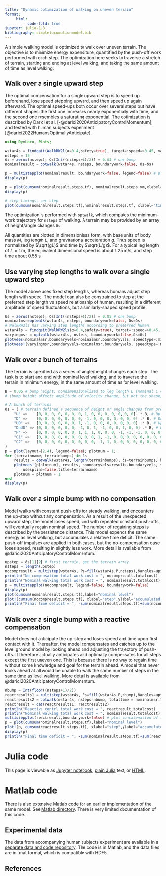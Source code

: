 ```yaml
---
title: "Dynamic optimization of walking on uneven terrain"
format: 
     html:
          code-fold: true
jupyter: julia-1.8
bibliography: simplelocomotionmodel.bib
---
```

A simple walking model is optimized to walk over uneven terrain. The objective is to minimize energy expenditure, quantified by the push-off work performed with each step. The optimization here seeks to traverse a stretch of terrain, starting and ending at level walking, and taking the same amount of time as level walking. 

## Walk over a single upward step 
The optimal compensation for a single upward step is to speed up beforehand, lose speed stepping upward, and then speed up again afterward. The optimal speed-ups both occur over several steps but have different shapes: the first one increases nearly exponentially with time, and the second one resembles a saturating exponential. The optimization is described by Darici et al. [-@darici2020AnticipatoryControlMomentum], and tested with human subjects experiment [@darici2022HumansOptimallyAnticipate].

```julia
using DynLoco, Plots; 

wstar4s = findgait(WalkRW2l(α=0.4,safety=true), target=:speed=>0.45, varying=:P)
nsteps = 15
δs = zeros(nsteps); δs[Int((nsteps+1)/2)] = 0.05 # one bump
nominalresult = optwalk(wstar4s, nsteps, boundarywork=false, δs=δs)

p = multistepplot(nominalresult, boundarywork=false, legend=false) # plot speed, push-off, terrain heights
display(p)

p = plot(cumsum(nominalresult.steps.tf), nominalresult.steps.vm,xlabel="time",ylabel="midstance speed",legend=false)
display(p)

# step timings, per step
plot(cumsum(nominalresult.steps.tf),nominalresult.steps.tf, xlabel="time",ylabel="step time", legend=false)
```
The optimization is performed with `optwalk`, which computes the minimum-work trajectory for `nsteps` of walking. A terrain may be provided by an array of height/angle changes `δs`.

All quantities are plotted in dimensionless form, with base units of body mass $M$, leg length $L$, and gravitational acceleration $g$. Thus speed is normalized by $\sqrt(gL)$ and time by $\sqrt(L/g)$. For a typical leg length of $L = 1\,\mathrm{m}$, the equivalent dimensional speed is about 1.25 m/s, and step time about 0.55 s.  

## Use varying step lengths to walk over a single upward step 
The model above uses fixed step lengths, whereas humans adjust step length with speed. The model can also be constrained to step at the preferred step length vs speed relationship of human, resulting in a different amplitude of speed fluctuations, but a similarly-shaped speed profile. 
```julia
δs = zeros(nsteps); δs[Int((nsteps+1)/2)] = 0.05 # one bump
nominalmsr=optwalk(wstar4s, nsteps, boundarywork=false, δs=δs)
# WalkRW2ls has varying step lengths according to preferred human
wstar4ls = findgait(WalkRW2ls(α=0.4,safety=true), target=:speed=>0.45, varying=:P, cstep=0.35, vmstar=wstar4s.vm)
varyingmsr = optwalk(wstar4ls, nsteps, boundarywork=false,δs=δs)
plotvees(nominalmsr,boundaryvels=nominalmsr.boundaryvels, speedtype=:midstance)
plotvees!(varyingmsr,boundaryvels=nominalmsr.boundaryvels, speedtype=:midstance)
```

## Walk over a bunch of terrains
The terrain is specified as a series of angle/height changes each step. The task is to start and end with nominal level walking, and to traverse the terrain in minimum energy, in the same amount of time as for level walking.
```julia
B = 0.05 # bump height, nondimensionalized to leg length L (nominal L = 1 m)
# (bump height affects amplitude of velocity change, but not the shape)

# A bunch of terrains
δs = ( # terrain defined a sequence of height or angle changes from previous step
    "U" =>    [0, 0, 0, 0, 0, 0, 0, 1, 0, 0, 0, 0, 0, 0, 0] .* B, # Up
    "D" =>    [0, 0, 0, 0, 0, 0, 0, -1, 0, 0, 0, 0, 0, 0, 0] .* B, # Down
    "UD" =>   [0, 0, 0, 0, 0, 0, 1, -1, 0, 0, 0, 0, 0, 0, 0] .* B, # Up-Down
    "DnUD" => [0, 0, 0, 0, 0, 0, -1, 0, 1, -1, 0, 0, 0, 0, 0] .* B, # Down & Up-Down
    "P" =>    [0, 0, 0, 0, 0, 0, 1, 1, 1, 0, 0, 0, -1, -1, -1, 0, 0, 0, 0, 0, 0] .* B, # Pyramid
    "C1" =>   [0, 0, 0, 0, 0, 0, 0, 0, 0, 1, -1, 0, 0, 0, 0, 0, 0, 0, 0, 0] .* B, # Complex 1
    "C2" =>   [0, 0, 0, 0, 0, 0, 0, 0, 0, -1, 1, 0, 0, 0, 0, 0, 0, 0, 0, 0] .* B, # Complex 2
)
p = plot(layout=(2,4), legend=false); plotnum = 1;
for (terrainname, terrainbumps) in δs
    results = optwalk(wstar4s, length(terrainbumps), δs=terrainbumps, boundarywork = false) # optimize push-offs (boundarywork=false means start from nominal walking)
    plotvees!(p[plotnum], results, boundaryvels=results.boundaryvels, speedtype=:midstance, 
        usespline=false,title=terrainname)
    plotnum = plotnum + 1
end
display(p)
```

## Walk over a simple bump with no compensation
Model walks with constant push-offs for steady walking, and encounters the up-step without any compensation. As a result of the unexpected upward step, the model loses speed, and with repeated constant push-offs, will eventually regain nominal speed. The number of regaining steps is described by the persistence distance. This model expends the same energy as level walking, but accumulates a relative time deficit. The same push-off impulses are applied in both cases, but the no-compensation case loses speed, resulting in slightly less work. More detail is available from @darici2020AnticipatoryControlMomentum.

```julia
upstep = δs[1][2] # first terrain, get the terrain array
nsteps = length(upstep)
nocompresult = multistep(wstar4s, Ps=fill(wstar4s.P,nsteps),δangles=upstep,boundaryvels=(wstar4s.vm,wstar4s.vm))
println("No compensation total work cost = ", nocompresult.totalcost)
println("Nominal walking total work cost = ", nominalresult.totalcost)
p = multistepplot(nocompresult, legend=false, boundarywork=false)
display(p)
plot(cumsum(nominalresult.steps.tf),label="nominal level")
plot!(cumsum(nocompresult.steps.tf), xlabel="step",ylabel="accumulated time", label="no compensation")
println("Final time deficit = ", -sum(nominalresult.steps.tf)+sum(nocompresult.steps.tf))
```

## Walk over a single bump with a reactive compensation
Model does not anticipate the up-step and loses speed and time upon first contact with it. Thereafter, the model compensates and catches up to the level ground model by looking ahead and adjusting the trajectory of push-offs. It therefore actually anticipates and optimally compensates for all steps except the first uneven one. This is because there is no way to regain time without some knowledge and goal for the terrain ahead. A model that never looks ahead at all would be unable to walk the same number of steps in the same time as level walking. More detail is available from @darici2020AnticipatoryControlMomentum. 

```julia
nbump = Int(floor((nsteps+1)/2))
reactresults1 = multistep(wstar4s, Ps=fill(wstar4s.P,nbump),δangles=upstep[1:nbump],boundaryvels=(wstar4s.vm,wstar4s.vm))
reactresults2 = optwalk(wstar4s, nsteps-nbump, totaltime = nominalmsr.totaltime - reactresults1.totaltime,boundaryvels=(reactresults1.steps[end].vm,wstar4s.vm), boundarywork=(false,false))
reactresult = cat(reactresults1, reactresults2)
println("Reactive contrl total work cost = ", reactresult.totalcost)
println("Nominal walking total work cost = ", nominalresult.totalcost)
multistepplot(reactresult,boundarywork=false) # plot concatenation of two simulations
p = plot(cumsum(nominalresult.steps.tf),label="nominal level")
plot!(p, cumsum(reactresult.steps.tf), xlabel="step",ylabel="accumulated time", label="reactive")
display(p)
println("Final time deficit = ", -sum(nominalresult.steps.tf)+sum(reactresult.steps.tf))

```

# Julia code
This page is viewable as [Jupyter notebook](uneventerrain.ipynb), [plain Julia](uneventerrain.jl) text, or [HTML](uneventerrain.html).

# Matlab code
There is also extensive Matlab code for an earlier implementation of the same model. See [Matlab directory](../matlab). There is very limited documentation of this code.

## Experimental data
The data from accompanying human subjects experiment are available in a [separate data and code repository](https://github.com/kuo-lab/uneventerrainexperiment/). The code is in Matlab, and the data files are in .mat format, which is compatible with HDF5. 

## References
::: {#refs}
:::

